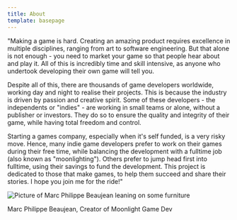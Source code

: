 ---
title: About
template: basepage
---

"Making a game is hard. Creating an amazing product requires excellence in multiple disciplines, ranging from art to software engineering. But that alone is not enough - you need to market your game so that people hear about and play it. All of this is incredibly time and skill intensive, as anyone who undertook developing their own game will tell you.

Despite all of this, there are thousands of game developers worldwide, working day and night to realise their projects. This is because the industry is driven by passion and creative spirit. Some of these developers - the independents or "indies" - are working in small teams or alone, without a publisher or investors. They do so to ensure the quality and integrity of their game, while having total freedom and control.

Starting a games company, especially when it's self funded, is a very risky move. Hence, many indie game developers prefer to work on their games during their free time, while balancing the development with a fulltime job (also known as "moonlighting"). Others prefer to jump head first into fulltime, using their savings to fund the development. This project is dedicated to those that make games, to help them succeed and share their stories. I hope you join me for the ride!"

![Picture of Marc Philippe Beaujean leaning on some furniture](./marcpic.png)

<div class="text-center">Marc Philippe Beaujean, Creator of Moonlight Game Dev</div>

